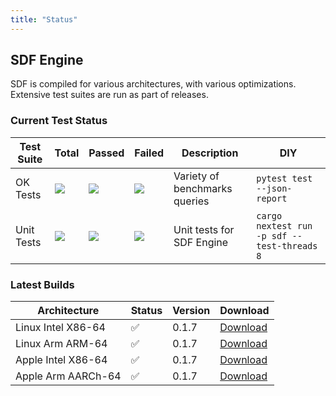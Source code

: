 ```yaml
---
title: "Status"
---
```


## SDF Engine

SDF is compiled for various architectures, with various optimizations. Extensive
test suites are run as part of releases.

### Current Test Status

| Test Suite | Total                                                       | Passed                                                   | Failed                                                   | Description                   | DIY                                         |
| ---------- | ----------------------------------------------------------- | -------------------------------------------------------- | -------------------------------------------------------- | ----------------------------- | ------------------------------------------- |
| OK Tests   | <img src="https://cdn.sdf.com/git/test_ok_collected.svg"/>  | <img src="https://cdn.sdf.com/git/test_ok_passed.svg"/>  | <img src="https://cdn.sdf.com/git/test_ok_failed.svg"/>  | Variety of benchmarks queries | `pytest test --json-report`                 |
| Unit Tests | <img src="https://cdn.sdf.com/git/test_cli_collected.svg"/> | <img src="https://cdn.sdf.com/git/test_cli_passed.svg"/> | <img src="https://cdn.sdf.com/git/test_cli_failed.svg"/> | Unit tests for SDF Engine     | `cargo nextest run -p sdf --test-threads 8` |

### Latest Builds

| Architecture           | Status | Version | Download |
| ---------------------- | ------ | ------- | -------- |
| Linux Intel X86-64     |   ✅   | 0.1.7  | [Download](https://cdn.sdf.com/releases/download/sdf-v0.1.7-x86_64-unknown-linux-musl.tar.gz) |
| Linux Arm ARM-64       |   ✅   | 0.1.7  | [Download](https://cdn.sdf.com/releases/download/sdf-v0.1.7-arm-unknown-linux-gnueabihf.tar.gz) |
| Apple Intel X86-64     |   ✅   | 0.1.7  | [Download](https://cdn.sdf.com/releases/download/sdf-v0.1.7-x86_64-apple-darwin.tar.gz) |
| Apple Arm AARCh-64     |   ✅   | 0.1.7  | [Download](https://cdn.sdf.com/releases/download/sdf-v0.1.7-aarch64-apple-darwin.tar.gz) |
